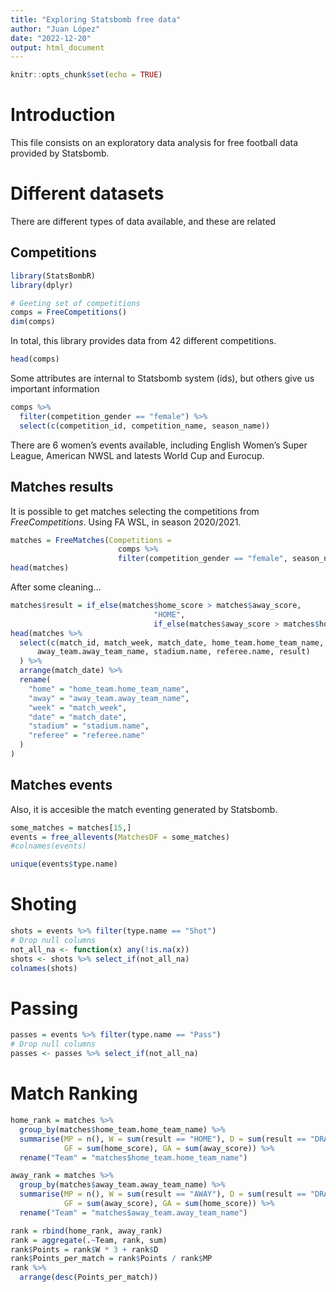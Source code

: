```yaml
---
title: "Exploring Statsbomb free data"
author: "Juan López"
date: "2022-12-20"
output: html_document
---
```


```r
knitr::opts_chunk$set(echo = TRUE)
```

# Introduction

This file consists on an exploratory data analysis for free football data provided by Statsbomb.

# Different datasets
There are different types of data available, and these are related

## Competitions
```r
library(StatsBombR)
library(dplyr)

# Geeting set of competitions
comps = FreeCompetitions()
dim(comps)
```
In total, this library provides data from 42 different competitions.

```r
head(comps)
```
Some attributes are internal to Statsbomb system (ids), but others give us important information

```r
comps %>%
  filter(competition_gender == "female") %>%
  select(c(competition_id, competition_name, season_name))
```
There are 6 women's events available, including English Women's Super League, American NWSL and latests World Cup and Eurocup.


## Matches results
It is possible to get matches selecting the competitions from *FreeCompetitions*. Using FA WSL, in season 2020/2021.
```r
matches = FreeMatches(Competitions = 
                        comps %>%
                        filter(competition_gender == "female", season_name == "2020/2021"))
head(matches) 
```

After some cleaning...
```r
matches$result = if_else(matches$home_score > matches$away_score, 
                                "HOME", 
                                if_else(matches$away_score > matches$home_score, "AWAY", "DRAW"))
head(matches %>%
  select(c(match_id, match_week, match_date, home_team.home_team_name, home_score, away_score,
      away_team.away_team_name, stadium.name, referee.name, result)
  ) %>%
  arrange(match_date) %>%
  rename(
    "home" = "home_team.home_team_name",
    "away" = "away_team.away_team_name",
    "week" = "match_week",
    "date" = "match_date",
    "stadium" = "stadium.name",
    "referee" = "referee.name"
  )
)
```

## Matches events
Also, it is accesible the match eventing generated by Statsbomb.
```r
some_matches = matches[15,]
events = free_allevents(MatchesDF = some_matches)
#colnames(events)
```



```r
unique(events$type.name)

```

# Shoting
```r
shots = events %>% filter(type.name == "Shot")
# Drop null columns
not_all_na <- function(x) any(!is.na(x))
shots <- shots %>% select_if(not_all_na)
colnames(shots)
```



# Passing
```r
passes = events %>% filter(type.name == "Pass")
# Drop null columns
passes <- passes %>% select_if(not_all_na)
```


# Match Ranking

```r

home_rank = matches %>%
  group_by(matches$home_team.home_team_name) %>%
  summarise(MP = n(), W = sum(result == "HOME"), D = sum(result == "DRAW"), L = sum(result == "AWAY"),
            GF = sum(home_score), GA = sum(away_score)) %>%  
  rename("Team" = "matches$home_team.home_team_name")

away_rank = matches %>%
  group_by(matches$away_team.away_team_name) %>%
  summarise(MP = n(), W = sum(result == "AWAY"), D = sum(result == "DRAW"), L = sum(result == "HOME"),
            GF = sum(away_score), GA = sum(home_score)) %>%  
  rename("Team" = "matches$away_team.away_team_name")

rank = rbind(home_rank, away_rank)
rank = aggregate(.~Team, rank, sum)
rank$Points = rank$W * 3 + rank$D
rank$Points_per_match = rank$Points / rank$MP
rank %>%
  arrange(desc(Points_per_match))

```










